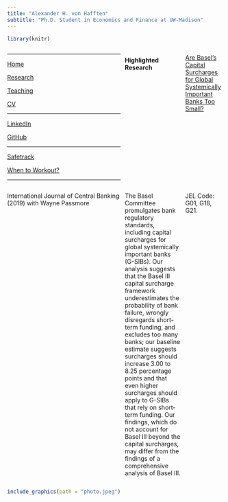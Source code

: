 ```yaml
---
title: "Alexander H. von Hafften"
subtitle: "Ph.D. Student in Economics and Finance at UW-Madison"
---
```


```r
library(knitr)
```


:::: {style="display: grid; grid-template-columns: 1fr 3fr 2fr; grid-column-gap: 10px;"}

::: {}

---

[Home](https://vonhafften.github.io/index.html)

[Research](https://vonhafften.github.io/research.html)

[Teaching](https://vonhafften.github.io/teaching.html)

[CV](https://vonhafften.github.io/cv.pdf)

---

[LinkedIn](https://www.linkedin.com/in/alexander-h-von-hafften-9a48098b/)

[GitHub](https://github.com/vonhafften)

---

[Safetrack](https://safetrack.bandcamp.com/)

[When to Workout?](https://vonhafften.github.io/when_to_workout.html)

---

:::

::: {}

#### Highlighted Research

[Are Basel's Capital Surcharges for Global Systemically Important Banks Too Small?](https://www.ijcb.org/journal/ijcb19q1a3.htm) 

International Journal of Central Banking (2019) with Wayne Passmore

The Basel Committee promulgates bank regulatory standards, including capital surcharges for global systemically important banks (G-SIBs). Our analysis suggests that the Basel III capital surcharge framework underestimates the probability of bank failure, wrongly disregards short-term funding, and excludes too many banks; our baseline estimate suggests surcharges should increase 3.00 to 8.25 percentage points and that even higher surcharges should apply to G-SIBs that rely on short-term funding. Our findings, which do not account for Basel III beyond the capital surcharges, may differ from the findings of a comprehensive analysis of Basel III. 

JEL Code: G01, G18, G21.

:::

::: {}


```r
include_graphics(path = "photo.jpeg")
```

:::

::::